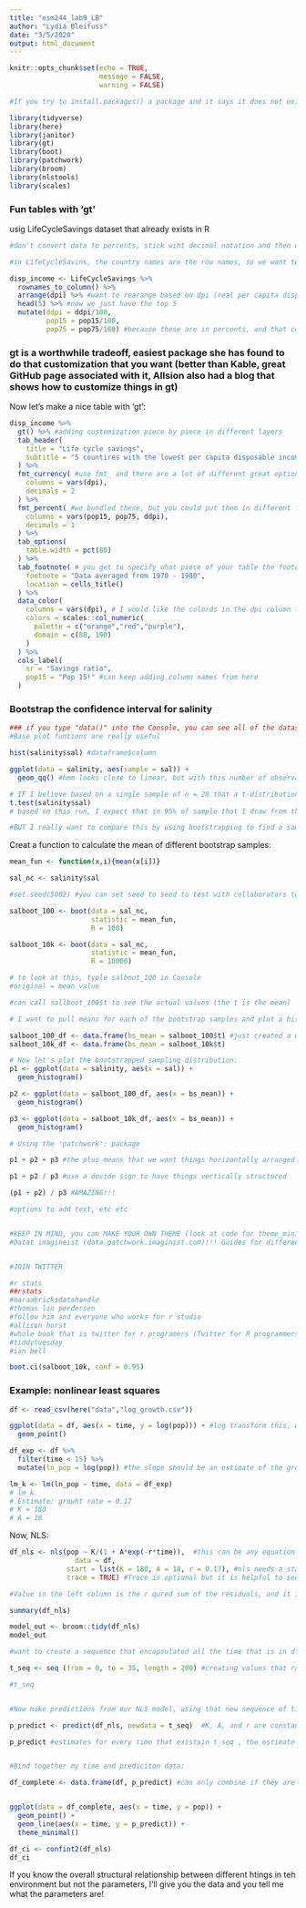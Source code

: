 ```yaml
---
title: "esm244_lab9_LB"
author: "Lydia Bleifuss"
date: "3/5/2020"
output: html_document
---
```


```r
knitr::opts_chunk$set(echo = TRUE,
                      message = FALSE,
                      warning = FALSE)

#If you try to install.packages() a package and it says it does not exist when you know it does, it probably is not available thorugh CRAN so you need to download through GitHub and devtools!! Great tip

library(tidyverse)
library(here)
library(janitor)
library(gt)
library(boot)
library(patchwork)
library(broom)
library(nlstools)
library(scales)

```


### Fun tables with 'gt'

usig LifeCycleSavings dataset that already exists in R
```r
#don't convert data to percents, stick wiht decimal notation and then convert to percentage for communicaitons and be very clear in the metedata that it is a percent

#in LifeCycleSavins, the country names are the row names, so we want to convert them into a column

disp_income <- LifeCycleSavings %>% 
  rownames_to_column() %>% 
  arrange(dpi) %>% #want to rearange based on dpi (real per capita disposable income), doing this rearranges the dataframe from low to high
  head(5) %>% #now we just have the top 5
  mutate(ddpi = ddpi/100,
         pop15 = pop15/100,
         pop75 = pop75/100) #because these are in percents, and that could be confusing later, we want to overright back to decimal 
```


### gt is a worthwhile tradeoff, easiest package she has found to do that customization that you want (better than Kable, great GitHub page associated with it, Allsion also had a blog that shows how to customize things in gt)

Now let's make a nice table with 'gt':
```r
disp_income %>% 
  gt() %>% #adding customization piece by piece in different layers
  tab_header(
    title = "Life cycle savings",
    subtitle = "5 countires with the lowest per capita disposable income"
  ) %>% 
  fmt_currency( #use fmt_ and there are a lot of different great options! Such as currency, scientific notation, percent etc etc
    columns = vars(dpi),
    decimals = 2
  ) %>% 
  fmt_percent( #we bundled these, but you could put them in different fmt_percents to have different decimal places, etc. 
    columns = vars(pop15, pop75, ddpi),
    decimals = 1
  ) %>% 
  tab_options(
    table.width = pct(80)
  ) %>% 
  tab_footnote( # you get to specify what piece of your table the footnote is associated with!
    footnote = "Data averaged from 1970 - 1980",
    location = cells_title()
  ) %>% 
  data_color(
    columns = vars(dpi), # I would like the colords in the dpi column to depend on that value
    colors = scales::col_numeric(
      palette = c("orange","red","purple"),
      domain = c(88, 190)
    )
  ) %>% 
  cols_label(
    sr = "Savings ratio",
    pop15 = "Pop 15!" #can keep adding column names from here 
  )
```


### Bootstrap the confidence interval for salinity

```r
### if you type "data()" into the Console, you can see all of the datasets you can call from R! amazing. 
#Base plot funtions are really useful 

hist(salinity$sal) #dataframe$column

ggplot(data = salinity, aes(sample = sal)) +
  geom_qq() #hmm looks close to linear, but with this number of observations it's hard to say...

# IF I believe based on a single sample of n = 28 that a t-distribution describes the sampling distribituion! 
t.test(salinity$sal) 
# based on this run, I expect that in 95% of sample that I draw from the population, in 95/100 CI I calculate, the population parameter will fall w/in   9.386351 11.720792

#BUT I really want to compare this by using bootstrapping to find a sampling distribution based on my data, instead of based entirenly on assumpitons. 

```


Creat a function to calculate the mean of different bootstrap samples:
```r
mean_fun <- function(x,i){mean(x[i])}

sal_nc <- salinity$sal

#set.seed(5002) #you can set seed to seed to test with collaborators to make sure we see same results  

salboot_100 <- boot(data = sal_nc,
                    statistic = mean_fun,
                    R = 100)

salboot_10k <- boot(data = sal_nc,
                    statistic = mean_fun,
                    R = 10000)

# to look at this, typle salboot_100 in Console
#original = mean value

#can call sallboot_100$t to see the actual values (the t is the mean)

# I want to pull means for each of the bootstrap samples and plot a histogram, then great!

salboot_100_df <- data.frame(bs_mean = salboot_100$t) #just created a df that pulls all the means from this bootstrap 
salboot_10k_df <- data.frame(bs_mean = salboot_10k$t) 

# Now let's plot the bootstrapped sampling distribution: 
p1 <- ggplot(data = salinity, aes(x = sal)) +
  geom_histogram()

p2 <- ggplot(data = salboot_100_df, aes(x = bs_mean)) +
  geom_histogram()

p3 <- ggplot(data = salboot_10k_df, aes(x = bs_mean)) +
  geom_histogram()

# Using the 'patchwork': package

p1 + p2 + p3 #the plus means that we want things horizontally arranged into a row (this is NOT facet wrap) 

p1 + p2 / p3 #use a devide sign to have things vertically structured

(p1 + p2) / p3 #AMAZING!!!

#options to add text, etc etc 


#KEEP IN MIND, you can MAKE YOUR OWN THEME (look at code for theme_minimal and update!!)
#Datat imagineist (data.patchwork.imaginist.com)!!! Guides for different features, adding empy space, controling grids, AMAZING


#JOIN TWITTER

#r stats 
##rstats
#maraabricksdatahandle
#thomas lin perdersen 
#follow him and everyone who works for r studio
#allison horst
#whole book that is twitter for r programers (Twitter for R programmers) #can also follow tidy tuesday (T for R Stats .com)
#tiddytuesday
#ian bell
```


```r
boot.ci(salboot_10k, conf = 0.95)
```

### Example: nonlinear least squares 

```r
df <- read_csv(here("data","log_growth.csv"))

ggplot(data = df, aes(x = time, y = log(pop))) + #log transform this, which shows the slope of teh linear component on the log(pop) component
  geom_point()
```


```r
df_exp <- df %>% 
  filter(time < 15) %>% 
  mutate(ln_pop = log(pop)) #the slope should be an estimate of the growth rate constant ->

lm_k <- lm(ln_pop ~ time, data = df_exp)
# lm_k
# Estimate: growht rate = 0.17 
# K = 180
# A = 18
```

Now, NLS:
```r
df_nls <- nls(pop ~ K/(1 + A*exp(-r*time)),  #this can be any equation that you think is reasonable in describing the relationship (in this case the logistic growth equation)
                data = df, 
              start = list(K = 180, A = 18, r = 0.17), #nls needs a starting estime (start)
              trace = TRUE) #Trace is optional but it is helpful to see how close your original estimates were and how many steps it needs to take to reduce until it can't reduce no more 

#Value in the left column is the r qured sum of the residuals, and it is going down because R is trying to reduce this 

summary(df_nls)

model_out <- broom::tidy(df_nls)
model_out 
```

```r
#want to create a sequence that encapsulated all the time that is in df

t_seq <- seq (from = 0, to = 35, length = 200) #creating values that range from 0-35 that has 200 values in between 

#t_seq


#Now make predictions from our NLS model, using that new sequence of times:

p_predict <- predict(df_nls, newdata = t_seq)  #K, A, and r are constants in the model that we foudn and the only variable is time! 

p_predict #estimates for every time that existsin t_seq , the estimate for what the population is 


#Bind together my time and prediciton data:

df_complete <- data.frame(df, p_predict) #can only combine if they are the same length 


ggplot(data = df_complete, aes(x = time, y = pop)) +
  geom_point() +
  geom_line(aes(x = time, y = p_predict)) +
  theme_minimal()
```


```r
df_ci <- confint2(df_nls)
df_ci
```

If you know the overall structural relationship between different htings in teh environment but not the parameters, I'll give you the data and you tell me what the parameters are! 
